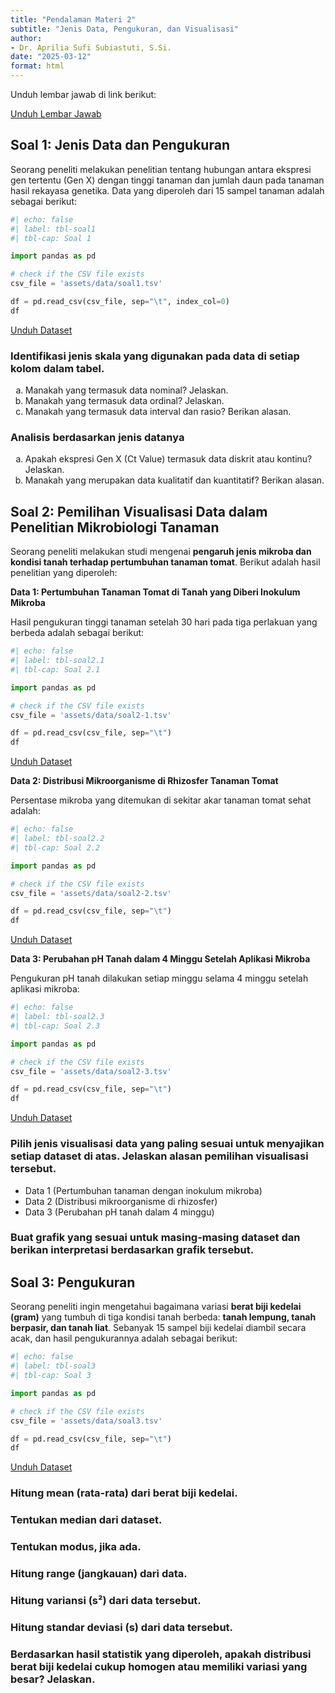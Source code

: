 ```yaml
---
title: "Pendalaman Materi 2"
subtitle: "Jenis Data, Pengukuran, dan Visualisasi"
author:
- Dr. Aprilia Sufi Subiastuti, S.Si.
date: "2025-03-12"
format: html
---
```


Unduh lembar jawab di link berikut:

<a href='https://docs.google.com/document/d/1cKmNgauGVLr-xnW9QUxpnW9JjrPSkDhL/edit?usp=drive_link&ouid=106353599367592009235&rtpof=true&sd=true' download='Lembar_Jawab_Pendalaman_2.docx' class="btn btn-primary" target="_blank">Unduh Lembar Jawab</a>

## Soal 1: Jenis Data dan Pengukuran

Seorang peneliti melakukan penelitian tentang hubungan antara ekspresi gen tertentu (Gen X) dengan tinggi tanaman dan jumlah daun pada tanaman hasil rekayasa genetika. Data yang diperoleh dari 15 sampel tanaman adalah sebagai berikut:

```python
#| echo: false
#| label: tbl-soal1
#| tbl-cap: Soal 1

import pandas as pd

# check if the CSV file exists
csv_file = 'assets/data/soal1.tsv'

df = pd.read_csv(csv_file, sep="\t", index_col=0)
df
```

<a href='assets/data/soal1.tsv' download='soal1.tsv' class="btn btn-primary">Unduh Dataset</a>

### Identifikasi jenis skala yang digunakan pada data di setiap kolom dalam tabel.
a. Manakah yang termasuk data nominal? Jelaskan.
b. Manakah yang termasuk data ordinal? Jelaskan.
c. Manakah yang termasuk data interval dan rasio? Berikan alasan.

### Analisis berdasarkan jenis datanya
a.	Apakah ekspresi Gen X (Ct Value) termasuk data diskrit atau kontinu? Jelaskan.
b.	Manakah yang merupakan data kualitatif dan kuantitatif? Berikan alasan.

## Soal 2: Pemilihan Visualisasi Data dalam Penelitian Mikrobiologi Tanaman

Seorang peneliti melakukan studi mengenai **pengaruh jenis mikroba dan kondisi tanah terhadap pertumbuhan tanaman tomat**. Berikut adalah hasil penelitian yang diperoleh:

**Data 1: Pertumbuhan Tanaman Tomat di Tanah yang Diberi Inokulum Mikroba**

Hasil pengukuran tinggi tanaman setelah 30 hari pada tiga perlakuan yang berbeda adalah sebagai berikut:

```python
#| echo: false
#| label: tbl-soal2.1
#| tbl-cap: Soal 2.1

import pandas as pd

# check if the CSV file exists
csv_file = 'assets/data/soal2-1.tsv'

df = pd.read_csv(csv_file, sep="\t")
df
```

<a href='assets/data/soal2-1.tsv' download='soal2-1.tsv' class="btn btn-primary">Unduh Dataset</a>

**Data 2: Distribusi Mikroorganisme di Rhizosfer Tanaman Tomat**

Persentase mikroba yang ditemukan di sekitar akar tanaman tomat sehat adalah:

```python
#| echo: false
#| label: tbl-soal2.2
#| tbl-cap: Soal 2.2

import pandas as pd

# check if the CSV file exists
csv_file = 'assets/data/soal2-2.tsv'

df = pd.read_csv(csv_file, sep="\t")
df
```

<a href='assets/data/soal2-2.tsv' download='soal2-2.tsv' class="btn btn-primary">Unduh Dataset</a>

**Data 3: Perubahan pH Tanah dalam 4 Minggu Setelah Aplikasi Mikroba**

Pengukuran pH tanah dilakukan setiap minggu selama 4 minggu setelah aplikasi mikroba:

```python
#| echo: false
#| label: tbl-soal2.3
#| tbl-cap: Soal 2.3

import pandas as pd

# check if the CSV file exists
csv_file = 'assets/data/soal2-3.tsv'

df = pd.read_csv(csv_file, sep="\t")
df
```

<a href='assets/data/soal2-3.tsv' download='soal2-3.tsv' class="btn btn-primary">Unduh Dataset</a>

### Pilih jenis visualisasi data yang paling sesuai untuk menyajikan setiap dataset di atas. Jelaskan alasan pemilihan visualisasi tersebut.

- Data 1 (Pertumbuhan tanaman dengan inokulum mikroba)
- Data 2 (Distribusi mikroorganisme di rhizosfer)
- Data 3 (Perubahan pH tanah dalam 4 minggu)

### Buat grafik yang sesuai untuk masing-masing dataset dan berikan interpretasi berdasarkan grafik tersebut.

## Soal 3: Pengukuran

Seorang peneliti ingin mengetahui bagaimana variasi **berat biji kedelai (gram)** yang tumbuh di tiga kondisi tanah berbeda: **tanah lempung, tanah berpasir, dan tanah liat**. Sebanyak 15 sampel biji kedelai diambil secara acak, dan hasil pengukurannya adalah sebagai berikut:

```python
#| echo: false
#| label: tbl-soal3
#| tbl-cap: Soal 3

import pandas as pd

# check if the CSV file exists
csv_file = 'assets/data/soal3.tsv'

df = pd.read_csv(csv_file, sep="\t")
df
```

<a href='assets/data/soal3.tsv' download='soal3.tsv' class="btn btn-primary">Unduh Dataset</a>

### Hitung mean (rata-rata) dari berat biji kedelai.
### Tentukan median dari dataset.
### Tentukan modus, jika ada.
### Hitung range (jangkauan) dari data.
### Hitung variansi (s²) dari data tersebut.
### Hitung standar deviasi (s) dari data tersebut.
### Berdasarkan hasil statistik yang diperoleh, apakah distribusi berat biji kedelai cukup homogen atau memiliki variasi yang besar? Jelaskan.
